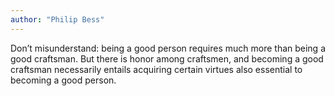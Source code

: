 ```yaml
---
author: "Philip Bess"
---
```


Don’t misunderstand: being a good person requires much more than being a good craftsman. But there is honor among craftsmen, and becoming a good craftsman necessarily entails acquiring certain virtues also essential to becoming a good person.



